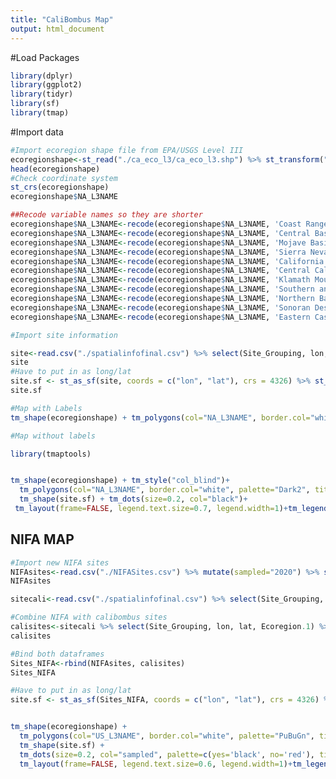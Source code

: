 ```yaml
---
title: "CaliBombus Map"
output: html_document
---
```


#Load Packages
```r
library(dplyr)
library(ggplot2)
library(tidyr)
library(sf)
library(tmap)


```
#Import data 
```r
#Import ecoregion shape file from EPA/USGS Level III 
ecoregionshape<-st_read("./ca_eco_l3/ca_eco_l3.shp") %>% st_transform("+proj=longlat +datum=WGS84")
head(ecoregionshape)
#Check coordinate system 
st_crs(ecoregionshape)
ecoregionshape$NA_L3NAME

##Recode variable names so they are shorter 
ecoregionshape$NA_L3NAME<-recode(ecoregionshape$NA_L3NAME, 'Coast Range' = "CoastRange")
ecoregionshape$NA_L3NAME<-recode(ecoregionshape$NA_L3NAME, 'Central Basin and Range' = "CentralBasin")
ecoregionshape$NA_L3NAME<-recode(ecoregionshape$NA_L3NAME, 'Mojave Basin and Range' = "MojaveBasinRange")
ecoregionshape$NA_L3NAME<-recode(ecoregionshape$NA_L3NAME, 'Sierra Nevada' = "SierraNevada")
ecoregionshape$NA_L3NAME<-recode(ecoregionshape$NA_L3NAME, 'California Coastal Sage, Chaparral, and Oak Woodlands' = "CoastalSage")
ecoregionshape$NA_L3NAME<-recode(ecoregionshape$NA_L3NAME, 'Central California Valley' = "CentralCaliforniaValley")
ecoregionshape$NA_L3NAME<-recode(ecoregionshape$NA_L3NAME, 'Klamath Mountains' = "Klamath")
ecoregionshape$NA_L3NAME<-recode(ecoregionshape$NA_L3NAME, 'Southern and Baja California Pine-Oak Mountains' = "SouthernCaliforniaMountains")
ecoregionshape$NA_L3NAME<-recode(ecoregionshape$NA_L3NAME, 'Northern Basin and Range' = "NorthernBasin")
ecoregionshape$NA_L3NAME<-recode(ecoregionshape$NA_L3NAME, 'Sonoran Desert' = "SonoranDesert")
ecoregionshape$NA_L3NAME<-recode(ecoregionshape$NA_L3NAME, 'Eastern Cascades Slopes and Foothills' = "EasternCascades")

#Import site information 

site<-read.csv("./spatialinfofinal.csv") %>% select(Site_Grouping, lon, lat) 
site
#Have to put in as long/lat
site.sf <- st_as_sf(site, coords = c("lon", "lat"), crs = 4326) %>% st_transform("+proj=longlat +datum=WGS84")
site.sf

#Map with Labels 
tm_shape(ecoregionshape) + tm_polygons(col="NA_L3NAME", border.col="white", title="Ecoregion")+ tm_legend(outside = TRUE)+tm_shape(site.sf) + tm_dots(size=0.2, col="black")+tm_text("Site_Grouping", just = "left", ymod = 0.5, size = 0.8) 

#Map without labels

library(tmaptools)


tm_shape(ecoregionshape) + tm_style("col_blind")+
  tm_polygons(col="NA_L3NAME", border.col="white", palette="Dark2", title="Ecoregion")+
  tm_shape(site.sf) + tm_dots(size=0.2, col="black")+
 tm_layout(frame=FALSE, legend.text.size=0.7, legend.width=1)+tm_legend(legend.position=c("left", "top"), outside=TRUE) 

```

## NIFA MAP 
```r
#Import new NIFA sites 
NIFAsites<-read.csv("./NIFASites.csv") %>% mutate(sampled="2020") %>% select(Site, lon, lat, Ecoregion, sampled) 
NIFAsites

sitecali<-read.csv("./spatialinfofinal.csv") %>% select(Site_Grouping, lon, lat, Ecoregion.1) 

#Combine NIFA with calibombus sites 
calisites<-sitecali %>% select(Site_Grouping, lon, lat, Ecoregion.1) %>% rename(Site=Site_Grouping) %>% rename(Ecoregion=Ecoregion.1) %>% mutate(sampled="2019")
calisites

#Bind both dataframes 
Sites_NIFA<-rbind(NIFAsites, calisites)
Sites_NIFA

#Have to put in as long/lat
site.sf <- st_as_sf(Sites_NIFA, coords = c("lon", "lat"), crs = 4326) %>% st_transform("+proj=longlat +datum=WGS84")


tm_shape(ecoregionshape) + 
  tm_polygons(col="US_L3NAME", border.col="white", palette="PuBuGn", title="Ecoregion")+
  tm_shape(site.sf) + 
  tm_dots(size=0.2, col="sampled", palette=c(yes='black', no='red'), title="Sampling Status")+
  tm_layout(frame=FALSE, legend.text.size=0.6, legend.width=1)+tm_legend(legend.position=c("left", "top"), outside=TRUE)






```
